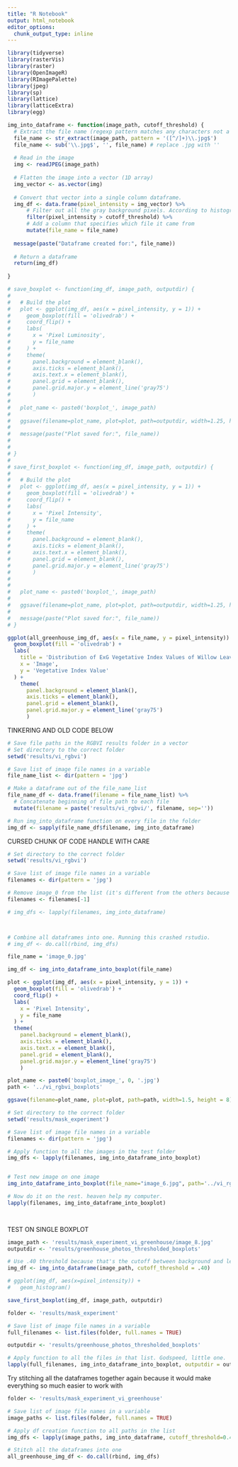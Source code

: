 ```yaml
---
title: "R Notebook"
output: html_notebook
editor_options: 
  chunk_output_type: inline
---
```




```r
library(tidyverse)
library(rasterVis)
library(raster)
library(OpenImageR)
library(RImagePalette)
library(jpeg)
library(sp)
library(lattice)
library(latticeExtra)
library(egg)
```


```r
img_into_dataframe <- function(image_path, cutoff_threshold) {
  # Extract the file name (regexp pattern matches any characters not a slash ([^/]+) followed by .jpg at the end of the string $
  file_name <- str_extract(image_path, pattern = '([^/]+)\\.jpg$')
  file_name <- sub('\\.jpg$', '', file_name) # replace .jpg with ''
  
  # Read in the image
  img <- readJPEG(image_path)
  
  # Flatten the image into a vector (1D array)
  img_vector <- as.vector(img)
  
  # Convert that vector into a single column dataframe.
  img_df <- data.frame(pixel_intensity = img_vector) %>% 
      # Filter out all the gray background pixels. According to histograms, there's a big distribution around .25 and the rest are located after .50. .40 should be a good cutoff point for images manipulated by the ExG vegetative index. 
      filter(pixel_intensity > cutoff_threshold) %>% 
      # Add a column that specifies which file it came from
      mutate(file_name = file_name)
  
  message(paste("Dataframe created for:", file_name))
  
  # Return a dataframe 
  return(img_df)
  
}

# save_boxplot <- function(img_df, image_path, outputdir) {
#   
#   # Build the plot
#   plot <- ggplot(img_df, aes(x = pixel_intensity, y = 1)) +
#     geom_boxplot(fill = 'olivedrab') +
#     coord_flip() +
#     labs(
#       x = 'Pixel Luminosity',
#       y = file_name
#     ) +
#     theme(
#       panel.background = element_blank(),
#       axis.ticks = element_blank(),
#       axis.text.x = element_blank(),
#       panel.grid = element_blank(),
#       panel.grid.major.y = element_line('gray75')
#       )
#   
#   plot_name <- paste0('boxplot_', image_path)
#   
#   ggsave(filename=plot_name, plot=plot, path=outputdir, width=1.25, height = 8)
#   
#   message(paste("Plot saved for:", file_name))
# 
#   
# }
# 
# save_first_boxplot <- function(img_df, image_path, outputdir) {
#   
#   # Build the plot
#   plot <- ggplot(img_df, aes(x = pixel_intensity, y = 1)) +
#     geom_boxplot(fill = 'olivedrab') +
#     coord_flip() +
#     labs(
#       x = 'Pixel Intensity',
#       y = file_name
#     ) +
#     theme(
#       panel.background = element_blank(),
#       axis.ticks = element_blank(),
#       axis.text.x = element_blank(),
#       panel.grid = element_blank(),
#       panel.grid.major.y = element_line('gray75')
#       )
#   
#   
#   plot_name <- paste0('boxplot_', image_path)
#   
#   ggsave(filename=plot_name, plot=plot, path=outputdir, width=1.25, height = 8)
#   
#   message(paste("Plot saved for:", file_name))
# }

```



```r

ggplot(all_greenhouse_img_df, aes(x = file_name, y = pixel_intensity)) +
  geom_boxplot(fill = 'olivedrab') +
  labs(
    title = 'Distribution of ExG Vegetative Index Values of Willow Leaves in Greenhouse Photos',
    x = 'Image',
    y = 'Vegetative Index Value'
  ) +
    theme(
      panel.background = element_blank(),
      axis.ticks = element_blank(),
      panel.grid = element_blank(),
      panel.grid.major.y = element_line('gray75')
      )

```

TINKERING AND OLD CODE BELOW


```r
# Save file paths in the RGBVI results folder in a vector
# Set directory to the correct folder
setwd('results/vi_rgbvi')

# Save list of image file names in a variable
file_name_list <- dir(pattern = 'jpg')

# Make a dataframe out of the file_name_list
file_name_df <- data.frame(filename = file_name_list) %>% 
  # Concatenate beginning of file path to each file 
  mutate(filename = paste('results/vi_rgbvi/', filename, sep=''))

# Run img_into_dataframe function on every file in the folder
img_df <- sapply(file_name_df$filename, img_into_dataframe)
```

CURSED CHUNK OF CODE HANDLE WITH CARE
```r
# Set directory to the correct folder
setwd('results/vi_rgbvi')

# Save list of image file names in a variable
filenames <- dir(pattern = 'jpg')

# Remove image_0 from the list (it's different from the others because it uses a y-axis label. Won't be necessary when plots are arranged in a grid)
filenames <- filenames[-1]

# img_dfs <- lapply(filenames, img_into_dataframe)



# Combine all dataframes into one. Running this crashed rstudio. 
# img_df <- do.call(rbind, img_dfs)

```


```r

file_name = 'image_0.jpg'

img_df <- img_into_dataframe_into_boxplot(file_name)

plot <- ggplot(img_df, aes(x = pixel_intensity, y = 1)) +
  geom_boxplot(fill = 'olivedrab') +
  coord_flip() +
  labs(
    x = 'Pixel Intensity',
    y = file_name
  ) +
  theme(
    panel.background = element_blank(),
    axis.ticks = element_blank(),
    axis.text.x = element_blank(),
    panel.grid = element_blank(),
    panel.grid.major.y = element_line('gray75')
    )

plot_name <- paste0('boxplot_image_', 0, '.jpg')
path <- '../vi_rgbvi_boxplots'

ggsave(filename=plot_name, plot=plot, path=path, width=1.5, height = 8)


```

```r

# Set directory to the correct folder
setwd('results/mask_experiment')

# Save list of image file names in a variable
filenames <- dir(pattern = 'jpg')

# Apply function to all the images in the test folder
img_dfs <- lapply(filenames, img_into_dataframe_into_boxplot)


# Test new image on one image
img_into_dataframe_into_boxplot(file_name="image_6.jpg", path='../vi_rgbvi_boxplots_greenhouse')

# Now do it on the rest. heaven help my computer. 
lapply(filenames, img_into_dataframe_into_boxplot)

 

```
TEST ON SINGLE BOXPLOT

```r
image_path <- 'results/mask_experiment_vi_greenhouse/image_8.jpg'
outputdir <- 'results/greenhouse_photos_thresholded_boxplots'

# Use .40 threshold because that's the cutoff between background and leaf in images mapped to the ExG vegetative index
img_df <- img_into_dataframe(image_path, cutoff_threshold = .40)

# ggplot(img_df, aes(x=pixel_intensity)) +
#   geom_histogram()

save_first_boxplot(img_df, image_path, outputdir)

```


```r
folder <- 'results/mask_experiment'

# Save list of image file names in a variable
full_filenames <- list.files(folder, full.names = TRUE)

outputdir <- 'results/greenhouse_photos_thresholded_boxplots'

# Apply function to all the files in that list. Godspeed, little one. 
lapply(full_filenames, img_into_dataframe_into_boxplot, outputdir = outputdir)

```

Try stitching all the dataframes together again because it would make everything so much easier to work with

```r
folder <- 'results/mask_experiment_vi_greenhouse'

# Save list of image file names in a variable
image_paths <- list.files(folder, full.names = TRUE)

# Apply df creation function to all paths in the list
img_dfs <- lapply(image_paths, img_into_dataframe, cutoff_threshold=0.4)

# Stitch all the dataframes into one
all_greenhouse_img_df <- do.call(rbind, img_dfs)

```

